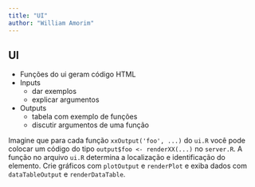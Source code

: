 ```yaml
---
title: "UI"
author: "William Amorim"
---
```


## UI

- Funções do ui geram código HTML
- Inputs
   - dar exemplos
   - explicar argumentos
- Outputs
   - tabela com exemplo de funções
   - discutir argumentos de uma função


Imagine que para cada função `xxOutput('foo', ...)` do `ui.R` você pode colocar um código do tipo `output$foo <- renderXX(...)` no `server.R`. A função no arquivo `ui.R` determina a localização e identificação do elemento. Crie gráficos com `plotOutput` e `renderPlot` e exiba dados com `dataTableOutput` e `renderDataTable`.

